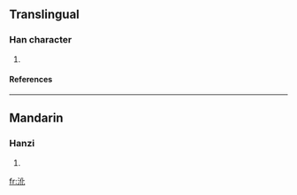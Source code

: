==Translingual==
===Han character===
{{Han char|rn=85|rad=水|as=04|sn=7|four=3111<sub>0</sub>|canj=水人心 (EOP), X水人心 (XEOP)}}
# {{defn|Han|sort=水04}}
====References====
{{Han ref|kx=0611.030|dkj=17197|hdz=31567.030|uh=6C8E|ud=27790|bh=CB5D|bd=52061}}

----
==Mandarin==
===Hanzi===
{{cmn-hanzi|pin=[[huò]] (huo4)|wg=huo<sup>4</sup>}}
# {{defn|Mandarin}}

[[fr:沎]]